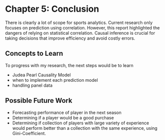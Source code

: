 # Chapter 5: Conclusion

There is clearly a lot of scope for sports analytics. Current research only focuses on prediction using correlation. However, this report highlighted the dangers of relying on statistical correlation. Causal inference is crucial for taking decisions that improve efficiency and avoid costly errors.

## Concepts to Learn

To progress with my research, the next steps would be to learn

- Judea Pearl Causality Model
- when to implement each prediction model
- handling panel data

## Possible Future Work

- Forecasting performance of player in the next season
- Determining if a player would be a good purchase
- Determining if collection of players with large variety of experience would perform better than a collection with the same experience, using Gini-Coefficient.